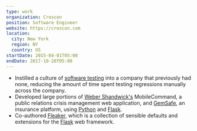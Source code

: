 ```yaml
---
type: work
organization: Croscon
position: Software Engineer
website: https://croscon.com
location:
  city: New York
  region: NY
  country: US
startDate: 2015-04-01T05:00
endDate: 2017-10-26T05:00
---
```


* Instilled a culture of <a href="https://en.wikipedia.org/wiki/Software_testing">software testing</a>
  into a company that previously had none, reducing the amount of time
  spent testing regressions manually across the company.
* Developed large portions of <a href="http://www.webershandwick.com/">Weber Shandwick's</a>
  MobileCommand, a public relations crisis management web application, and <a href="https://www.gemsafe.com">GemSafe</a>, an
  insurance platform, using <a href="https://www.python.org/">Python</a>
  and <a href="http://flask.pocoo.org/">Flask</a>.
* Co-authored <a href="https://github.com/croscon/fleaker">Fleaker</a>,
  which is a collection of sensible defaults and extensions for the
  <a href="http://flask.pocoo.org/">Flask</a> web framework.
